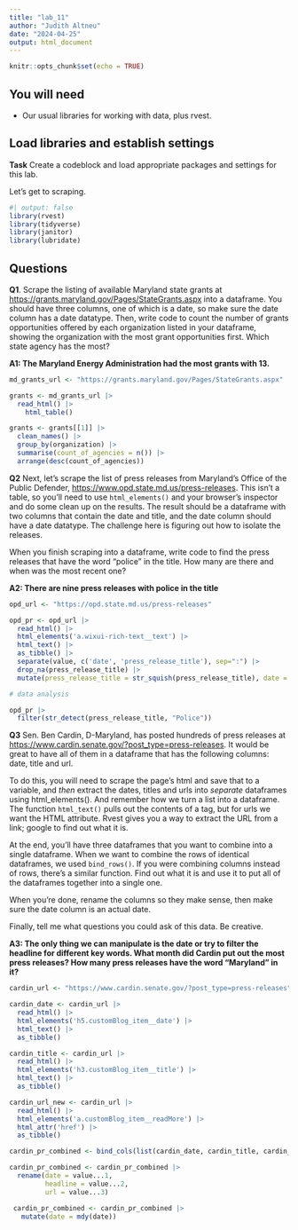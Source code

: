 ```yaml
---
title: "lab_11"
author: "Judith Altneu"
date: "2024-04-25"
output: html_document
---
```


```r
knitr::opts_chunk$set(echo = TRUE)
```

## You will need

-   Our usual libraries for working with data, plus rvest.

## Load libraries and establish settings

**Task** Create a codeblock and load appropriate packages and settings for this lab.

Let's get to scraping.

```r
#| output: false
library(rvest)
library(tidyverse)
library(janitor)
library(lubridate)
```

## Questions

**Q1**. Scrape the listing of available Maryland state grants at <https://grants.maryland.gov/Pages/StateGrants.aspx> into a dataframe. You should have three columns, one of which is a date, so make sure the date column has a date datatype. Then, write code to count the number of grants opportunities offered by each organization listed in your dataframe, showing the organization with the most grant opportunities first. Which state agency has the most?

**A1: The Maryland Energy Administration had the most grants with 13.**

```r
md_grants_url <- "https://grants.maryland.gov/Pages/StateGrants.aspx"

grants <- md_grants_url |>
  read_html() |>
    html_table()

grants <- grants[[1]] |>
  clean_names() |>
  group_by(organization) |>
  summarise(count_of_agencies = n()) |>
  arrange(desc(count_of_agencies))
```

**Q2** Next, let's scrape the list of press releases from Maryland's Office of the Public Defender, <https://www.opd.state.md.us/press-releases>. This isn't a table, so you'll need to use `html_elements()` and your browser's inspector and do some clean up on the results. The result should be a dataframe with two columns that contain the date and title, and the date column should have a date datatype. The challenge here is figuring out how to isolate the releases.

When you finish scraping into a dataframe, write code to find the press releases that have the word "police" in the title. How many are there and when was the most recent one?

**A2: There are nine press releases with police in the title**

```r
opd_url <- "https://opd.state.md.us/press-releases"

opd_pr <- opd_url |>
  read_html() |>
  html_elements('a.wixui-rich-text__text') |>
  html_text() |> 
  as_tibble() |>
  separate(value, c('date', 'press_release_title'), sep=":") |>
  drop_na(press_release_title) |>
  mutate(press_release_title = str_squish(press_release_title), date = mdy(date))

# data analysis

opd_pr |>
  filter(str_detect(press_release_title, "Police"))
```

**Q3** Sen. Ben Cardin, D-Maryland, has posted hundreds of press releases at <https://www.cardin.senate.gov/?post_type=press-releases>. It would be great to have all of them in a dataframe that has the following columns: date, title and url.

To do this, you will need to scrape the page's html and save that to a variable, and *then* extract the dates, titles and urls into *separate* dataframes using html_elements(). And remember how we turn a list into a dataframe. The function `html_text()` pulls out the contents of a tag, but for urls we want the HTML attribute. Rvest gives you a way to extract the URL from a link; google to find out what it is.

At the end, you'll have three dataframes that you want to combine into a single dataframe. When we want to combine the rows of identical dataframes, we used `bind_rows()`. If you were combining columns instead of rows, there's a similar function. Find out what it is and use it to put all of the dataframes together into a single one.

When you're done, rename the columns so they make sense, then make sure the date column is an actual date.

Finally, tell me what questions you could ask of this data. Be creative.

**A3: The only thing we can manipulate is the date or try to filter the headline for different key words. What month did Cardin put out the most press releases? How many press releases have the word "Maryland" in it?**

```r
cardin_url <- "https://www.cardin.senate.gov/?post_type=press-releases" 

cardin_date <- cardin_url |>
  read_html() |>
  html_elements('h5.customBlog_item__date') |>
  html_text() |>
  as_tibble()

cardin_title <- cardin_url |>
  read_html() |>
  html_elements('h3.customBlog_item__title') |>
  html_text() |>
  as_tibble() 

cardin_url_new <- cardin_url |>
  read_html() |>
  html_elements('a.customBlog_item__readMore') |>
  html_attr('href') |>
  as_tibble()

cardin_pr_combined <- bind_cols(list(cardin_date, cardin_title, cardin_url_new)) 
```

```r
cardin_pr_combined <- cardin_pr_combined |>
  rename(date = value...1,
         headline = value...2,
         url = value...3) 
```

```r
 cardin_pr_combined <- cardin_pr_combined |> 
   mutate(date = mdy(date))
```
